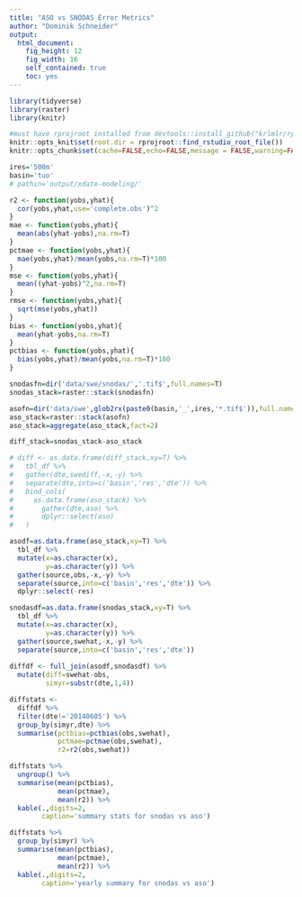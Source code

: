 ```yaml
---
title: "ASO vs SNODAS Error Metrics"
author: "Dominik Schneider"
output:
  html_document:
    fig_height: 12
    fig_width: 16
    self_contained: true
    toc: yes
---
```


```r
library(tidyverse)
library(raster)
library(knitr)

#must have rprojroot installed from devtools::install_github("krlmlr/rprojroot")
knitr::opts_knit$set(root.dir = rprojroot::find_rstudio_root_file())
knitr::opts_chunk$set(cache=FALSE,echo=FALSE,message = FALSE,warning=FALSE,error=FALSE,hide=TRUE,results='hide')#,fig.height=12,fig.width=12)
```

```r
ires='500m'
basin='tuo'
# pathin='output/xdate-modeling/'
```

```r

r2 <- function(yobs,yhat){
  cor(yobs,yhat,use='complete.obs')^2
}
mae <- function(yobs,yhat){
  mean(abs(yhat-yobs),na.rm=T)
}
pctmae <- function(yobs,yhat){
  mae(yobs,yhat)/mean(yobs,na.rm=T)*100
}
mse <- function(yobs,yhat){
  mean((yhat-yobs)^2,na.rm=T)
}
rmse <- function(yobs,yhat){
  sqrt(mse(yobs,yhat))
}
bias <- function(yobs,yhat){
  mean(yhat-yobs,na.rm=T)
}
pctbias <- function(yobs,yhat){
  bias(yobs,yhat)/mean(yobs,na.rm=T)*100
}
```

```r
snodasfn=dir('data/swe/snodas/','.tif$',full.names=T)
snodas_stack=raster::stack(snodasfn)

asofn=dir('data/swe',glob2rx(paste0(basin,'_',ires,'*.tif$')),full.names=T)
aso_stack=raster::stack(asofn)
aso_stack=aggregate(aso_stack,fact=2)

diff_stack=snodas_stack-aso_stack

# diff <- as.data.frame(diff_stack,xy=T) %>%
#   tbl_df %>%
#   gather(dte,swediff,-x,-y) %>%
#   separate(dte,into=c('basin','res','dte')) %>%
#   bind_cols(
#     as.data.frame(aso_stack) %>%
#       gather(dte,aso) %>%
#       dplyr::select(aso)
#   )
```

```r
asodf=as.data.frame(aso_stack,xy=T) %>% 
  tbl_df %>% 
  mutate(x=as.character(x),
         y=as.character(y)) %>% 
  gather(source,obs,-x,-y) %>% 
  separate(source,into=c('basin','res','dte')) %>% 
  dplyr::select(-res)

snodasdf=as.data.frame(snodas_stack,xy=T) %>% 
  tbl_df %>% 
  mutate(x=as.character(x),
         y=as.character(y)) %>% 
  gather(source,swehat,-x,-y) %>% 
  separate(source,into=c('basin','res','dte'))
  
diffdf <- full_join(asodf,snodasdf) %>% 
  mutate(diff=swehat-obs,
         simyr=substr(dte,1,4))

```

```r
diffstats <- 
  diffdf %>% 
  filter(dte!='20140605') %>% 
  group_by(simyr,dte) %>% 
  summarise(pctbias=pctbias(obs,swehat),
            pctmae=pctmae(obs,swehat),
            r2=r2(obs,swehat))

diffstats %>% 
  ungroup() %>% 
  summarise(mean(pctbias),
            mean(pctmae),
            mean(r2)) %>% 
  kable(.,digits=2,
        caption='summary stats for snodas vs aso')

diffstats %>% 
  group_by(simyr) %>% 
  summarise(mean(pctbias),
            mean(pctmae),
            mean(r2)) %>% 
  kable(.,digits=2,
        caption='yearly summary for snodas vs aso')

```


